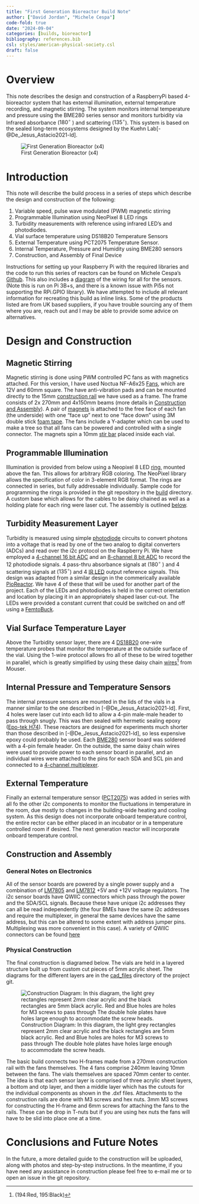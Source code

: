 ```yaml
---
title: "First Generation Bioreactor Build Note"
author: ["David Jordan", "Michele Cespa"]
code-fold: true
date: "2024-09-04"
categories: [builds, bioreactor]
bibliography: references.bib
csl: styles/american-physical-society.csl
draft: false
---
```

# Overview
This note describes the design and construction of a RaspberryPi based 4-bioreactor system that has external illumination, external temperature recording, and magnetic stirring. The system monitors internal temperature and pressure using the BME280 series sensor and monitors turbidity via Infrared absorbance ($180^{\circ}$ ) and scattering ($135^{\circ}$).  This system is based on the sealed long-term ecosystems designed by the Kuehn Lab[-@De_Jesus_Astacio2021-ld]. 

![First Generation Bioreactor (x4)](images/bioreactor.png)

# Introduction
This note will describe the build process in a series of steps which describe the design and construction of the following: 

1. Variable speed, pulse wave modulated (PWM) magnetic stirring
2. Programmable Illumination using NeoPixel 8 LED rings
3. Turbidity measurements with reference using infrared LED's and photodiodes.
4. Vial surface temperature using DS18B20 Temperature Sensors
5. External Temperature using PCT2075 Temperature Sensor.
6. Internal Temperature, Pressure and Humidity using BME280 sensors
7. Construction, and Assembly of Final Device

Instructions for setting up your Raspberry Pi with the required libraries and the code to run this series of reactors can be found on Michele Cespa's [Github](https://github.com/m-cespa/RPi-Biosensor).  This also includes a [diagram](https://github.com/m-cespa/RPi-Biosensor/blob/main/docs/schematic_labelled.png) of the wiring for all for the sensors.  (Note this is run on Pi 3B+s, and there is a known issue with Pi5s not supporting the RPi.GPIO library). We have attempted to include all relevant information for recreating this build as inline links.  Some of the products listed are from UK based suppliers, if you have trouble sourcing any of them where you are, reach out and I may be able to provide some advice on alternatives. 

# Design and Construction
## Magnetic Stirring {#stirring}
Magnetic stirring is done using PWM controlled PC fans as with magnetics attached.  For this version, I have used Noctua NF-A6x25 [Fans](https://www.amazon.co.uk/gp/product/B00VXTANZ4/), which are 12V and 60mm square. The have anti-vibration pads and can be mounted directly to the 15mm [construction rail](https://www.makerbeam.com/openbeam/openbeam-15x15mm-profile-lengths-anodised-in-black/) we have used as a frame. The frame consists of 2x 270mm and 4x150mm beams (more details in [Construction and Assembly]). A pair of [magnets](https://www.amazon.co.uk/gp/product/B007UOXS1M/) is attached to the free face of each fan (the underside) with one "face up" next to one "face down" using 3M double stick [foam tape](https://www.amazon.co.uk/gp/product/B09XFDRHXW).  The fans include a Y-adapter which can be used to make a tree so that all fans can be powered and controlled with a single connector. The magnets spin a 10mm [stir bar](https://www.amazon.co.uk/gp/product/B0C237M15K) placed inside each vial.

## Programmable Illumination {#illumination}
Illumination is provided from below using a Neopixel 8 LED [ring](https://coolcomponents.co.uk/products/8-led-32mm-ring-ws2812b-5050-rgb-led-with-integrated-drivers-adafruit-neopixel-compatible), mounted above the fan.  This allows for arbitrary RGB coloring.  The NeoPixel library allows the specification of color in 3-element RGB format.  The rings are connected in series, but fully addressable individually. Sample code for programming the rings is provided in the git repository in the [build](https://github.com/m-cespa/RPi-Biosensor/blob/main/build/neo_pixel.py) directory. A custom base which allows for the cables to be daisy chained as well as a holding plate for each ring were laser cut.  The assembly is outlined [below](#assembly).

## Turbidity Measurement Layer {#turbidity}
Turbidity is measured using simple [photodiode](https://uk.rs-online.com/web/p/photodiodes/6548895) circuits to convert photons into a voltage that is read by one of the two analog to digital converters (ADCs) and read over the i2c protocol on the Raspberry Pi.  We have employed a [4-channel 16 bit ADC](https://thepihut.com/products/adafruit-ads1115-16-bit-adc-4-channel-with-programmable-gain-amplifier) and an [8-channel 8 bit ADC](https://thepihut.com/products/adafruit-ads7830-8-channel-8-bit-adc-with-i2c-stemma-qt-qwiic) to record the 12 photodiode signals.  4 pass-thru absorbance signals at ($180^{\circ}$ ) and 4 scattering signals at ($135^{\circ}$) and 4 [IR LED](https://uk.rs-online.com/web/p/ir-leds/2108076) output reference signals.  This design was adapted from a similar design in the commerically available [PioReactor](https://pioreactor.com/).  We have 4 of these that will be used for another part of the project. Each of the LEDs and photodiodes is held in the correct orientation and location by placing it in an appropriately shaped laser cut-out. The LEDs were provided a constant current that could be switched on and off using a [FemtoBuck](https://thepihut.com/products/femtobuck-led-driver).

## Vial Surface Temperature Layer {#surface_temp}
Above the Turbidity sensor layer, there are 4 [DS18B20](https://thepihut.com/products/ds18b20-one-wire-digital-temperature-sensor) one-wire temperature probes that monitor the temperature at the outside surface of the vial.  Using the 1-wire protocol allows fro all of these to be wired together in parallel, which is greatly simplified by using these daisy chain [wires](https://www.mouser.co.uk/ProductDetail/SchmartBoard/920-0194-50?qs=wd5RIQLrsJiI3jb%252BR3OjdQ%3D%3D)^[(194:Red, 195:Black)] from Mouser.

## Internal Pressure and Temperature Sensors {#pressure}
The internal pressure sensors are mounted in the lids of the vials in a manner similar to the one described in [-@De_Jesus_Astacio2021-ld].  First, 4 holes were laser cut into each lid to allow a 4-pin male-male header to pass through snugly.  This was then sealed with hermetic sealing epoxy ([Epo-tek H74](https://www.epotek.com/docs/en/Datasheet/H74.pdf)).  These reactors are designed for experiments much shorter than those described in [-@De_Jesus_Astacio2021-ld], so less expensive epoxy could probably be used. Each [BME280](https://www.amazon.co.uk/AZDelivery-Barometric-Temperature-Humidity-Raspberry/dp/B07HMQMW6M/) sensor board was soldered with a 4-pin female header.  On the outside, the same daisy chain wires were used to provide power to each sensor board in parallel, and an individual wires were attached to the pins for each SDA and SCL pin and connected to a [4-channel multiplexer](). 

## External Temperature {#external_temp} 
Finally an external temperature sensor ([PCT2075](https://thepihut.com/products/adafruit-pct2075-temperature-sensor-stemma-qt-qwiic-ada4369)) was added in series with all fo the other i2c components to monitor the fluctuations in temperature in the room, due mostly to changes in the building-wide heating and cooling system.  As this design does not incorporate onboard temperature control, the entire rector can be either placed in an incubator or in a temperature controlled room if desired. The next generation reactor will incorporate onboard temperature control.

## Construction and Assembly {#assembly}

### General Notes on Electronics
All of the sensor boards are powered by a single power supply and a combination of [LM7805](https://www.mouser.co.uk/ProductDetail/Texas-Instruments/LM7805CT-NOPB?qs=OYMYEaN9QmBS2GvaX6GSkQ%3D%3D) and [LM7812](https://www.mouser.co.uk/ProductDetail/Texas-Instruments/LM7812CT-NOPB?qs=OYMYEaN9QmBofCpFKHiRuQ%3D%3D) +5V and +12V voltage regulators. The i2c sensor boards have QWIIC connectors which pass through the power and the SDA/SCL signals.  Because these have unique i2c addresses they can all be read independently (the four BMEs have the same i2c addresses and require the multiplexer, in general the same devices have the same address, but this can be altered to some extent with address jumper pins.  Multiplexing was more convenient in this case).  A variety of QWIIC connectors can be found [here](https://thepihut.com/products/sparkfun-qwiic-cable-kit)

### Physical Construction
The final construction is diagramed below.  The vials are held in a layered structure built up from custom cut pieces of 5mm acrylic sheet.  The diagrams for the different layers are in the [cad_files](https://github.com/m-cespa/RPi-Biosensor/tree/main/build/cad_files) directory of the project git. 

![Construction Diagram: In this diagram, the light grey rectangles represent 2mm clear acrylic and the black rectangles are 5mm black acrylic. Red and Blue holes are holes for M3 screws to pass through  The double hole plates have holes large enough to accommodate the screw heads.](images/construction_diagram.png)

The basic build connects two H-frames made from a 270mm construction rail with the fans themselves.  The 4 fans comprise 240mm leaving 10mm between the fans. The vials themselves are spaced 70mm center to center.  The idea is that each sensor layer is comprised of three acrylic sheet layers, a bottom and otp layer, and then a middle layer which has the cutouts for the individual components as shown in the .dxf files. Attachments to the construction rails are done with M3 screws and hex nuts.  3mm M3 screws for constructing the H-frame and 6mm screws for attaching the fans to the rails.  These can be drop in T-nuts but if you are using hex nuts the fans will have to be slid into place one at a time.  

# Conclusions and Future Notes
In the future, a more detailed guide to the construction will be uploaded, along with photos and step-by-step instructions. In the meantime, if you have need any assistance in construction please feel free to e-mail me or to open an issue in the git repository.  